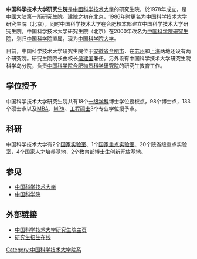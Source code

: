 '''中国科学技术大学研究生院'''是[[中國科学技术大學|中國科学技术大學]]的研究生院，於1978年成立，是中國大陆第一所研究生院。建院之初在[[北京|北京]]，1986年时更名为中国科学技术大学研究生院（北京），同时中国科学技术大学在合肥校本部建立中国科学技术大学研究生院。中国科学技术大学研究生院（北京）在2000年改名为[[中国科学院研究生院|中国科学院研究生院]]，划归[[中国科学院|中国科学院]]直属，现为[[中国科学院大学|中国科学院大学]]。

目前，中国科学技术大学研究生院位于[[安徽省|安徽省]][[合肥市|合肥市]]，在[[中国科学技术大学苏州研究院|苏州]]和[[中国科学技术大学上海研究院|上海]]两地还设有两个研究院。研究生院院长由校长[[侯建国|侯建国]]兼任。另外设有中国科学技术大学研究生院科学岛分院，负责[[中国科学院合肥物质科学研究院|中国科学院合肥物质科学研究院]]的研究生教育工作。

==学位授予==
中国科学技术大学研究生院共有18个[[一级学科|一级学科]]博士学位授权点，98个博士点，133个硕士点以及[[MBA|MBA]]、[[公共行政碩士|MPA]]、[[工程硕士|工程硕士]]3个专业学位授予点。

==科研==
中国科学技术大学有2个[[国家实验室|国家实验室]]、1个[[国家重点实验室|国家重点实验室]]、20个院省级重点实验室，4个国家人才培养基地，2个教育部博士生创新开放基地。

==参见==
*[[中国科学技术大学|中国科学技术大学]]
*[[中国科学院|中国科学院]]

==外部链接==
*[http://gradschool.ustc.edu.cn/ 中国科学技术大学研究生院主页]{{Wayback|url=http://gradschool.ustc.edu.cn/ |date=20081205024750 }}
*[http://yz.ustc.edu.cn/ 研究生招生在线]{{Wayback|url=http://yz.ustc.edu.cn/ |date=20081205024953 }}

{{中国科学技术大学}}
[[Category:中国科学技术大学院系|Category:中国科学技术大学院系]]